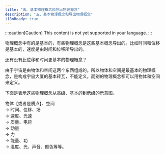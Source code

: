 ```yaml
---
title: "五、基本物理概念和导出物理概念"
description: "五、基本物理概念和导出物理概念"
i18nReady: true
---
```


:::caution[Caution]
This content is not yet supported in your language.
:::



物理概念中有的是基本的，有些物理概念是这些基本概念导出的。比如时间和位移是基本的，速度是由时间和位移所导出的。

还有没有比位移和时间更基本的物理概念？

由于宇宙是由物体和空间这两个东西组成的，所以物体和空间是最基本的物理概念，是构成宇宙大厦的基本砖瓦，不能定义，而别的物理概念都可以用物体和空间来定义。

下面是表示这些物理概念从高级、基本的到低级的示意图。

物体【或者是质点】、空间
\
→ 时间、位移、场 
\
→ 速度、光速
\
→ 质量、电荷
\
→ 动量
\
→ 力
\
→ 能量、功
\
→ 温度、光、声音、颜色等等。
